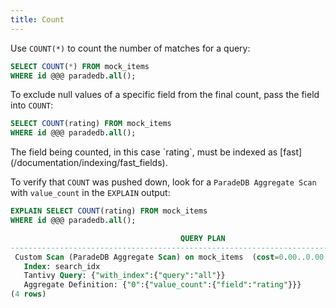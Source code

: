 ```yaml
---
title: Count
---
```


Use `COUNT(*)` to count the number of matches for a query:

```sql
SELECT COUNT(*) FROM mock_items
WHERE id @@@ paradedb.all();
```

To exclude null values of a specific field from the final count, pass the field into `COUNT`:

```sql
SELECT COUNT(rating) FROM mock_items
WHERE id @@@ paradedb.all();
```

<Note>
  The field being counted, in this case `rating`, must be indexed as
  [fast](/documentation/indexing/fast_fields).
</Note>

To verify that `COUNT` was pushed down, look for a `ParadeDB Aggregate Scan` with `value_count` in the `EXPLAIN` output:

```sql
EXPLAIN SELECT COUNT(rating) FROM mock_items
WHERE id @@@ paradedb.all();
```

```sql Expected Response
                                      QUERY PLAN
---------------------------------------------------------------------------------------
 Custom Scan (ParadeDB Aggregate Scan) on mock_items  (cost=0.00..0.00 rows=0 width=8)
   Index: search_idx
   Tantivy Query: {"with_index":{"query":"all"}}
   Aggregate Definition: {"0":{"value_count":{"field":"rating"}}}
(4 rows)
```
